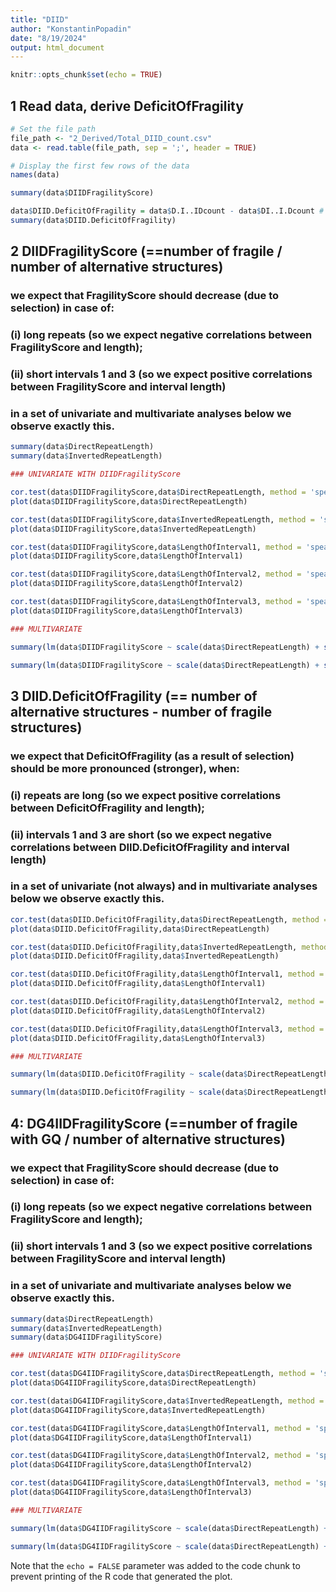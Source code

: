 ```yaml
---
title: "DIID"
author: "KonstantinPopadin"
date: "8/19/2024"
output: html_document
---
```


```r
knitr::opts_chunk$set(echo = TRUE)
```

## 1 Read data, derive DeficitOfFragility

```r
# Set the file path
file_path <- "2_Derived/Total_DIID_count.csv"
data <- read.table(file_path, sep = ';', header = TRUE)

# Display the first few rows of the data
names(data)

summary(data$DIIDFragilityScore)

data$DIID.DeficitOfFragility = data$D.I..IDcount - data$DI..I.Dcount # ALTER - FRAGILE: the higher the score the higher the deficit of fragile elements ( due to potential selection)
summary(data$DIID.DeficitOfFragility)
```

## 2 DIIDFragilityScore (==number of fragile / number of alternative structures)
### we expect that FragilityScore should decrease (due to selection) in case of: 
### (i) long repeats (so we expect negative correlations between FragilityScore and length);
### (ii) short intervals 1 and 3 (so we expect positive correlations between FragilityScore and interval length)
### in a set of univariate and multivariate analyses below we observe exactly this.

```r

summary(data$DirectRepeatLength)
summary(data$InvertedRepeatLength)

### UNIVARIATE WITH DIIDFragilityScore

cor.test(data$DIIDFragilityScore,data$DirectRepeatLength, method = 'spearman')   
plot(data$DIIDFragilityScore,data$DirectRepeatLength)

cor.test(data$DIIDFragilityScore,data$InvertedRepeatLength, method = 'spearman') 
plot(data$DIIDFragilityScore,data$InvertedRepeatLength)

cor.test(data$DIIDFragilityScore,data$LengthOfInterval1, method = 'spearman') 
plot(data$DIIDFragilityScore,data$LengthOfInterval1)

cor.test(data$DIIDFragilityScore,data$LengthOfInterval2, method = 'spearman')
plot(data$DIIDFragilityScore,data$LengthOfInterval2)

cor.test(data$DIIDFragilityScore,data$LengthOfInterval3, method = 'spearman')
plot(data$DIIDFragilityScore,data$LengthOfInterval3)

### MULTIVARIATE

summary(lm(data$DIIDFragilityScore ~ scale(data$DirectRepeatLength) + scale(data$InvertedRepeatLength) + scale(data$LengthOfInterval1) + scale(data$LengthOfInterval2) + scale(data$LengthOfInterval3)))

summary(lm(data$DIIDFragilityScore ~ scale(data$DirectRepeatLength) + scale(data$InvertedRepeatLength) + scale(data$LengthOfInterval1) + scale(data$LengthOfInterval3)))

```

## 3 DIID.DeficitOfFragility (== number of alternative structures - number of fragile structures)
### we expect that DeficitOfFragility (as a result of selection) should be more pronounced (stronger), when: 
### (i) repeats are long  (so we expect positive correlations between DeficitOfFragility and length);
### (ii) intervals 1 and 3 are short (so we expect negative correlations between DIID.DeficitOfFragility and interval length)
### in a set of univariate (not always) and in multivariate analyses below we observe exactly this.

```r
cor.test(data$DIID.DeficitOfFragility,data$DirectRepeatLength, method = 'spearman')   
plot(data$DIID.DeficitOfFragility,data$DirectRepeatLength)

cor.test(data$DIID.DeficitOfFragility,data$InvertedRepeatLength, method = 'spearman') 
plot(data$DIID.DeficitOfFragility,data$InvertedRepeatLength)

cor.test(data$DIID.DeficitOfFragility,data$LengthOfInterval1, method = 'spearman') 
plot(data$DIID.DeficitOfFragility,data$LengthOfInterval1)

cor.test(data$DIID.DeficitOfFragility,data$LengthOfInterval2, method = 'spearman')
plot(data$DIID.DeficitOfFragility,data$LengthOfInterval2)

cor.test(data$DIID.DeficitOfFragility,data$LengthOfInterval3, method = 'spearman')
plot(data$DIID.DeficitOfFragility,data$LengthOfInterval3)

### MULTIVARIATE

summary(lm(data$DIID.DeficitOfFragility ~ scale(data$DirectRepeatLength) + scale(data$InvertedRepeatLength) + scale(data$LengthOfInterval1) + scale(data$LengthOfInterval2) + scale(data$LengthOfInterval3)))

summary(lm(data$DIID.DeficitOfFragility ~ scale(data$DirectRepeatLength) + scale(data$InvertedRepeatLength) + scale(data$LengthOfInterval1) + scale(data$LengthOfInterval3)))

```

## 4: DG4IIDFragilityScore (==number of fragile with GQ / number of alternative structures)
### we expect that FragilityScore should decrease (due to selection) in case of: 
### (i) long repeats (so we expect negative correlations between FragilityScore and length);
### (ii) short intervals 1 and 3 (so we expect positive correlations between FragilityScore and interval length)
### in a set of univariate and multivariate analyses below we observe exactly this.

```r

summary(data$DirectRepeatLength)
summary(data$InvertedRepeatLength)
summary(data$DG4IIDFragilityScore)

### UNIVARIATE WITH DIIDFragilityScore

cor.test(data$DG4IIDFragilityScore,data$DirectRepeatLength, method = 'spearman')   
plot(data$DG4IIDFragilityScore,data$DirectRepeatLength)

cor.test(data$DG4IIDFragilityScore,data$InvertedRepeatLength, method = 'spearman') 
plot(data$DG4IIDFragilityScore,data$InvertedRepeatLength)

cor.test(data$DG4IIDFragilityScore,data$LengthOfInterval1, method = 'spearman') 
plot(data$DG4IIDFragilityScore,data$LengthOfInterval1)

cor.test(data$DG4IIDFragilityScore,data$LengthOfInterval2, method = 'spearman')
plot(data$DG4IIDFragilityScore,data$LengthOfInterval2)

cor.test(data$DG4IIDFragilityScore,data$LengthOfInterval3, method = 'spearman')
plot(data$DG4IIDFragilityScore,data$LengthOfInterval3)

### MULTIVARIATE

summary(lm(data$DG4IIDFragilityScore ~ scale(data$DirectRepeatLength) + scale(data$InvertedRepeatLength) + scale(data$LengthOfInterval1) + scale(data$LengthOfInterval2) + scale(data$LengthOfInterval3)))

summary(lm(data$DG4IIDFragilityScore ~ scale(data$DirectRepeatLength) + scale(data$InvertedRepeatLength) + scale(data$LengthOfInterval1) + scale(data$LengthOfInterval3)))

```



Note that the `echo = FALSE` parameter was added to the code chunk to prevent printing of the R code that generated the plot.
